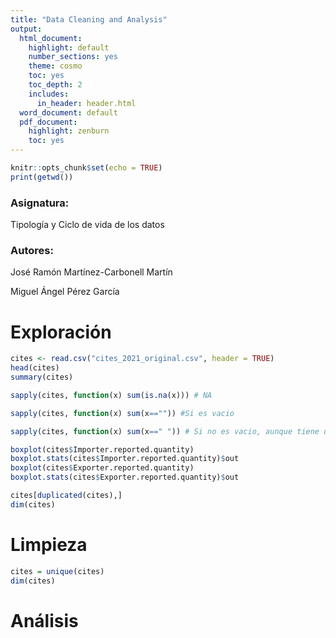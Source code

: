 ```yaml
---
title: "Data Cleaning and Analysis"
output:
  html_document:
    highlight: default
    number_sections: yes
    theme: cosmo
    toc: yes
    toc_depth: 2
    includes:
      in_header: header.html
  word_document: default
  pdf_document:
    highlight: zenburn
    toc: yes
---
```


```r
knitr::opts_chunk$set(echo = TRUE)
print(getwd())
```


### Asignatura:

Tipología y Ciclo de vida de los datos

### Autores:


José Ramón Martínez-Carbonell Martín

Miguel Ángel Pérez García


# Exploración

```r
cites <- read.csv("cites_2021_original.csv", header = TRUE)
head(cites)
summary(cites)
```

```r
sapply(cites, function(x) sum(is.na(x))) # NA
```
```r
sapply(cites, function(x) sum(x=="")) #Si es vacio
```
```r
sapply(cites, function(x) sum(x==" ")) # Si no es vacio, aunque tiene un espacio
```

```r
boxplot(cites$Importer.reported.quantity)
boxplot.stats(cites$Importer.reported.quantity)$out
boxplot(cites$Exporter.reported.quantity)
boxplot.stats(cites$Exporter.reported.quantity)$out
```


```r
cites[duplicated(cites),]
dim(cites)

```

# Limpieza

```r
cites = unique(cites)
dim(cites)
```


# Análisis
